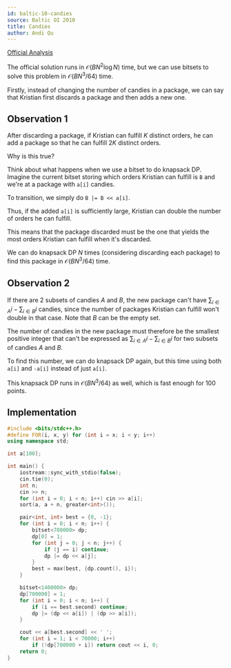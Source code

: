 ```yaml
---
id: baltic-10-candies
source: Baltic OI 2010
title: Candies
author: Andi Qu
---
```


[Official Analysis](https://boi.cses.fi/files/boi2010_solutions.zip)

The official solution runs in $\mathcal{O}(BN^2 \log N)$ time, but we can use
bitsets to solve this problem in $\mathcal{O}(BN^3 / 64)$ time.

Firstly, instead of changing the number of candies in a package, we can say that
Kristian first discards a package and then adds a new one.

## Observation 1

After discarding a package, if Kristian can fulfill $K$ distinct orders, he can
add a package so that he can fulfill $2K$ distinct orders.

Why is this true?

Think about what happens when we use a bitset to do knapsack DP. Imagine the
current bitset storing which orders Kristian can fulfill is `B` and we're at a
package with `a[i]` candies.

To transition, we simply do `B |= B << a[i]`.

Thus, if the added `a[i]` is sufficiently large, Kristian can double the number
of orders he can fulfill.

This means that the package discarded must be the one that yields the most
orders Kristian can fulfill when it's discarded.

We can do knapsack DP $N$ times (considering discarding each package) to find
this package in $\mathcal{O}(BN^3 / 64)$ time.

## Observation 2

If there are 2 subsets of candies $A$ and $B$, the new package can't have
$\sum_{i \in A} i - \sum_{i \in B} i$ candies, since the number of packages
Kristian can fulfill won't double in that case. Note that $B$ can be the empty
set.

The number of candies in the new package must therefore be the smallest positive
integer that can't be expressed as $\sum_{i \in A} i - \sum_{i \in B} i$ for two
subsets of candies $A$ and $B$.

To find this number, we can do knapsack DP again, but this time using both
`a[i]` and `-a[i]` instead of just `a[i]`.

This knapsack DP runs in $\mathcal{O}(BN^3 / 64)$ as well, which is fast enough
for 100 points.

## Implementation

```cpp
#include <bits/stdc++.h>
#define FOR(i, x, y) for (int i = x; i < y; i++)
using namespace std;

int a[100];

int main() {
	iostream::sync_with_stdio(false);
	cin.tie(0);
	int n;
	cin >> n;
	for (int i = 0; i < n; i++) cin >> a[i];
	sort(a, a + n, greater<int>());

	pair<int, int> best = {0, -1};
	for (int i = 0; i < n; i++) {
		bitset<700000> dp;
		dp[0] = 1;
		for (int j = 0; j < n; j++) {
			if (j == i) continue;
			dp |= dp << a[j];
		}
		best = max(best, {dp.count(), i});
	}

	bitset<1400000> dp;
	dp[700000] = 1;
	for (int i = 0; i < n; i++) {
		if (i == best.second) continue;
		dp |= (dp << a[i]) | (dp >> a[i]);
	}

	cout << a[best.second] << ' ';
	for (int i = 1; i < 70000; i++)
		if (!dp[700000 + i]) return cout << i, 0;
	return 0;
}
```
